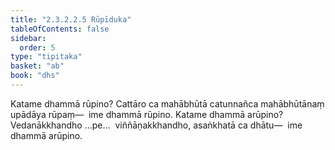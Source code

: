 ```yaml
---
title: "2.3.2.2.5 Rūpīduka"
tableOfContents: false
sidebar:
  order: 5
type: "tipitaka"
basket: "ab"
book: "dhs"
---
```



<DynamicBreadcrumb />

<Division number="1097" book="dhs" bookNo="29" page="220">

<Paragraph number="1766" book="dhs">
Katame dhammā rūpino? Cattāro ca mahābhūtā catunnañca mahābhūtānaṃ upādāya rūpaṃ—  ime dhammā rūpino.
</Paragraph>

</Division>
<Division number="1098" book="dhs" bookNo="29" page="220">

<Paragraph number="1767" book="dhs">
Katame dhammā arūpino? Vedanākkhandho …pe…  viññāṇakkhandho, asaṅkhatā ca dhātu—  ime dhammā arūpino.
</Paragraph>
</Division>